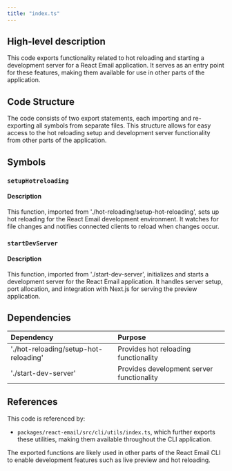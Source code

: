 ```yaml
---
title: "index.ts"
---
```


## High-level description
This code exports functionality related to hot reloading and starting a development server for a React Email application. It serves as an entry point for these features, making them available for use in other parts of the application.

## Code Structure
The code consists of two export statements, each importing and re-exporting all symbols from separate files. This structure allows for easy access to the hot reloading setup and development server functionality from other parts of the application.

## Symbols

### `setupHotreloading`
#### Description
This function, imported from './hot-reloading/setup-hot-reloading', sets up hot reloading for the React Email development environment. It watches for file changes and notifies connected clients to reload when changes occur.

### `startDevServer`
#### Description
This function, imported from './start-dev-server', initializes and starts a development server for the React Email application. It handles server setup, port allocation, and integration with Next.js for serving the preview application.

## Dependencies
| Dependency | Purpose |
|:-----------|:--------|
| './hot-reloading/setup-hot-reloading' | Provides hot reloading functionality |
| './start-dev-server' | Provides development server functionality |

## References
This code is referenced by:
- `packages/react-email/src/cli/utils/index.ts`, which further exports these utilities, making them available throughout the CLI application.

The exported functions are likely used in other parts of the React Email CLI to enable development features such as live preview and hot reloading.